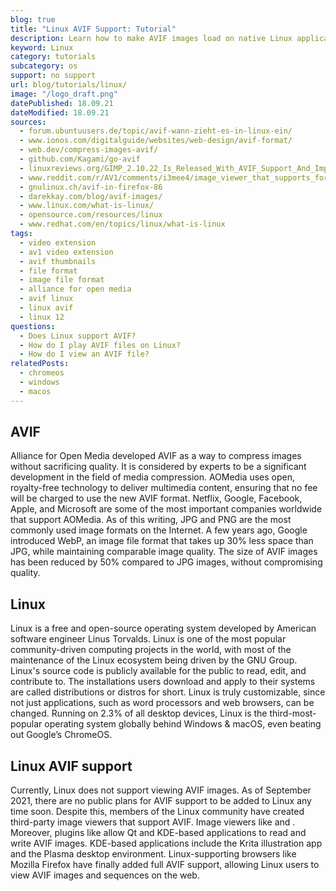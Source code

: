 ```yaml
---
blog: true
title: "Linux AVIF Support: Tutorial"
description: Learn how to make AVIF images load on native Linux applications.
keyword: Linux
category: tutorials
subcategory: os
support: no support
url: blog/tutorials/linux/
image: "/logo_draft.png"
datePublished: 18.09.21
dateModified: 18.09.21
sources:
  - forum.ubuntuusers.de/topic/avif-wann-zieht-es-in-linux-ein/
  - www.ionos.com/digitalguide/websites/web-design/avif-format/
  - web.dev/compress-images-avif/
  - github.com/Kagami/go-avif
  - linuxreviews.org/GIMP_2.10.22_Is_Released_With_AVIF_Support_And_Improved_Support_For_Many_Other_File_Formats
  - www.reddit.com/r/AV1/comments/i3mee4/image_viewer_that_supports_for_avif/
  - gnulinux.ch/avif-in-firefox-86
  - darekkay.com/blog/avif-images/
  - www.linux.com/what-is-linux/
  - opensource.com/resources/linux
  - www.redhat.com/en/topics/linux/what-is-linux
tags:
  - video extension
  - av1 video extension
  - avif thumbnails
  - file format
  - image file format
  - alliance for open media
  - avif linux
  - linux avif
  - linux 12
questions:
  - Does Linux support AVIF?
  - How do I play AVIF files on Linux?
  - How do I view an AVIF file?
relatedPosts:
  - chromeos
  - windows
  - macos
---
```


## AVIF

Alliance for Open Media developed AVIF as a way to compress images without sacrificing quality. It is considered by experts to be a significant development in the field of media compression. AOMedia uses open, royalty-free technology to deliver multimedia content, ensuring that no fee will be charged to use the new AVIF format. Netflix, Google, Facebook, Apple, and Microsoft are some of the most important companies worldwide that support AOMedia. As of this writing, JPG and PNG are the most commonly used image formats on the Internet. A few years ago, Google introduced WebP, an image file format that takes up 30% less space than JPG, while maintaining comparable image quality. The size of AVIF images has been reduced by 50% compared to JPG images, without compromising quality.

## Linux

Linux is a free and open-source operating system developed by American software engineer Linus Torvalds. Linux is one of the most popular community-driven computing projects in the world, with most of the maintenance of the Linux ecosystem being driven by the GNU Group. Linux's source code is publicly available for the public to read, edit, and contribute to. The installations users download and apply to their systems are called distributions or distros for short. Linux is truly customizable, since not just applications, such as word processors and web browsers, can be changed. Running on 2.3% of all desktop devices, Linux is the third-most-popular operating system globally behind Windows & macOS, even beating out Google’s ChromeOS.

## Linux AVIF support

Currently, Linux does not support viewing AVIF images. As of September 2021, there are no public plans for AVIF support to be added to Linux any time soon. Despite this, members of the Linux community have created third-party image viewers that support AVIF. Image viewers like <Link text="nomacs" href="nomacs.org" /> and <Link text="XnView MP" href="www.xnview.com/en/xnviewmp/" />. Moreover, plugins like <Link text="novomask’s AVIF plugin" href="github.com/novomesk/qt-avif-image-plugin" /> allow Qt and KDE-based applications to read and write AVIF images. KDE-based applications include the Krita illustration app and the Plasma desktop environment. Linux-supporting browsers like Mozilla Firefox have finally added full AVIF support, allowing Linux users to view AVIF images and sequences on the web.
